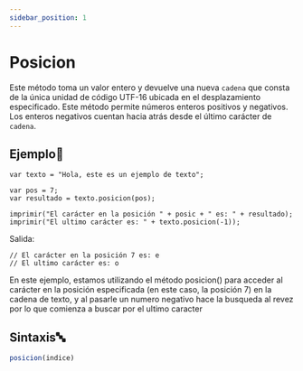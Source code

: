 ```yaml
---
sidebar_position: 1
---
```



# Posicion

Este método toma un valor entero y devuelve una nueva `cadena` que consta de la única unidad de código UTF-16 ubicada en el desplazamiento especificado. Este método permite números enteros positivos y negativos. Los enteros negativos cuentan hacia atrás desde el último carácter de `cadena`.

## Ejemplo📝


```dummy
var texto = "Hola, este es un ejemplo de texto";

var pos = 7;
var resultado = texto.posicion(pos);

imprimir("El carácter en la posición " + posic + " es: " + resultado);
imprimir("El ultimo carácter es: " + texto.posicion(-1));
```
Salida:
```dummy
// El carácter en la posición 7 es: e
// El ultimo carácter es: o
```
En este ejemplo, estamos utilizando el método posicion() para acceder al carácter en la posición especificada (en este caso, la posición 7) en la cadena de texto,
y al pasarle un numero negativo hace la busqueda al revez por lo que comienza a buscar por el ultimo caracter

## Sintaxis🔤

```js
posicion(indice)
```


